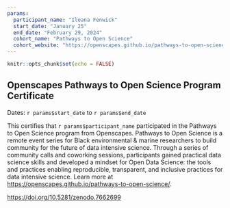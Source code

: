 ```yaml
---
params:
  participant_name: "Ileana Fenwick"
  start_date: "January 25"
  end_date: "February 29, 2024"
  cohort_name: "Pathways to Open Science"
  cohort_website: "https://openscapes.github.io/pathways-to-open-science/"
---
```


<!-- 
Note: cohort_name and cohort_website are not currently used in the 
certificate, but are included for compatibility with the `create_certificate()`
funtion 
-->

```r
knitr::opts_chunk$set(echo = FALSE)
```


## Openscapes Pathways to Open Science Program Certificate
Dates: `r params$start_date` to `r params$end_date`

This certifies that `r params$participant_name` participated in the Pathways to Open Science program from Openscapes. Pathways to Open Science is a remote event series for Black environmental & marine researchers to build community for the future of data intensive science. Through a series of community calls and coworking sessions, participants gained practical data science skills and developed a mindset for Open Data Science: the tools and practices enabling reproducible, transparent, and inclusive practices for data intensive science. Learn more at <https://openscapes.github.io/pathways-to-open-science/>.

<https://doi.org/10.5281/zenodo.7662699>
